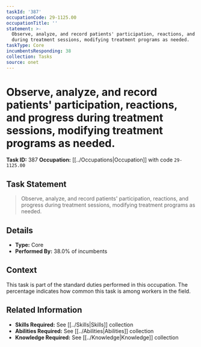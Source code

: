 ```yaml
---
taskId: '387'
occupationCode: 29-1125.00
occupationTitle: ''
statement: >-
  Observe, analyze, and record patients' participation, reactions, and progress
  during treatment sessions, modifying treatment programs as needed.
taskType: Core
incumbentsResponding: 38
collection: Tasks
source: onet
---
```

# Observe, analyze, and record patients' participation, reactions, and progress during treatment sessions, modifying treatment programs as needed.

**Task ID:** 387
**Occupation:** [[../Occupations|Occupation]] with code `29-1125.00`

## Task Statement

> Observe, analyze, and record patients' participation, reactions, and progress during treatment sessions, modifying treatment programs as needed.

## Details

- **Type:** Core
- **Performed By:** 38.0% of incumbents

## Context

This task is part of the standard duties performed in this occupation. The percentage indicates how common this task is among workers in the field.

## Related Information

- **Skills Required:** See [[../Skills|Skills]] collection
- **Abilities Required:** See [[../Abilities|Abilities]] collection
- **Knowledge Required:** See [[../Knowledge|Knowledge]] collection
